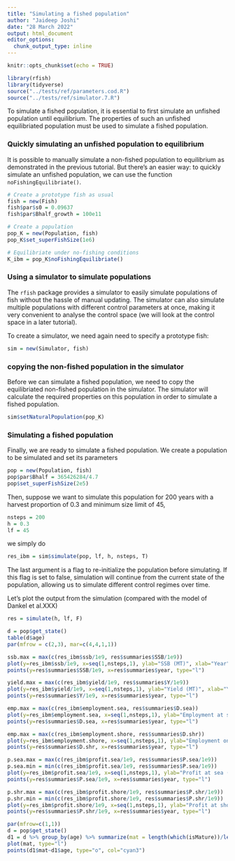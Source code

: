 ---
title: "Simulating a fished population"
author: "Jaideep Joshi"
date: "28 March 2022"
output: html_document
editor_options:
  chunk_output_type: inline
---

```{r setup, include=FALSE}
knitr::opts_chunk$set(echo = TRUE)
```

```{r, include = F, echo = F}
library(rfish)
library(tidyverse)
source("../tests/ref/parameters.cod.R")
source("../tests/ref/simulator.7.R")
```


To simulate a fished population, it is essential to first simulate an unfished population until equilibrium. The properties of such an unfished equilibriated population must be used to simulate a fished population. 

### Quickly simulating an unfished population to equilibrium

It is possible to manually simulate a non-fished population to equilibrium as demonstrated in the previous tutorial. But there's an easier way: to quickly simulate an unfished population, we can use the function `noFishingEquilibriate()`.

```{r}
# Create a prototype fish as usual
fish = new(Fish)
fish$par$s0 = 0.09637
fish$par$Bhalf_growth = 100e11

# Create a population
pop_K = new(Population, fish)
pop_K$set_superFishSize(1e6)

# Equilibriate under no-fishing conditions
K_ibm = pop_K$noFishingEquilibriate()
```


### Using a simulator to simulate populations

The `rfish` package provides a simulator to easily simulate populations of fish without the hassle of manual updating. The simulator can also simulate multiple populations with different control parameters at once, making it very convenient to analyse the control space (we will look at the control space in a later tutorial).  

To create a simulator, we need again need to specify a prototype fish:

```{r}
sim = new(Simulator, fish)
```

### copying the non-fished population in the simulator 

Before we can simulate a fished population, we need to copy the equilibriated non-fished population in the simulator. The simulator will calculate the required properties on this population in order to simulate a fished population.

```{r}
sim$setNaturalPopulation(pop_K)
```


### Simulating a fished population

Finally, we are ready to simulate a fished population. We create a population to be simulated and set its parameters

```{r}
pop = new(Population, fish)
pop$par$Bhalf = 365426284/4.7
pop$set_superFishSize(2e5)
```

Then, suppose we want to simulate this population for 200 years with a harvest proportion of 0.3 and minimum size limit of 45, 

```{r}
nsteps = 200
h = 0.3
lf = 45
```

we simply do
```{r}
res_ibm = sim$simulate(pop, lf, h, nsteps, T)
```

The last argument is a flag to re-initialize the population before simulating. If this flag is set to false, simulation will continue from the current state of the population, allowing us to simulate different control regimes over time. 

Let's plot the output from the simulation (compared with the model of Dankel et al.XXX)

```{r}
res = simulate(h, lf, F)

d = pop$get_state()
table(d$age)
par(mfrow = c(2,3), mar=c(4,4,1,1))

ssb.max = max(c(res_ibm$ssb/1e9, res$summaries$SSB/1e9))
plot(y=res_ibm$ssb/1e9, x=seq(1,nsteps,1), ylab="SSB (MT)", xlab="Year", col="cyan3", type="l", ylim=c(0,ssb.max))
points(y=res$summaries$SSB/1e9, x=res$summaries$year, type="l")

yield.max = max(c(res_ibm$yield/1e9, res$summaries$Y/1e9))
plot(y=res_ibm$yield/1e9, x=seq(1,nsteps,1), ylab="Yield (MT)", xlab="Year", col="cyan3", type="l", ylim=c(0,yield.max))
points(y=res$summaries$Y/1e9, x=res$summaries$year, type="l")

emp.max = max(c(res_ibm$employment.sea, res$summaries$D.sea))
plot(y=res_ibm$employment.sea, x=seq(1,nsteps,1), ylab="Employment at sea (person-years)", xlab="Year", col="cyan3", type="l", ylim=c(0,emp.max))
points(y=res$summaries$D.sea, x=res$summaries$year, type="l")

emp.max = max(c(res_ibm$employment.shore, res$summaries$D.shr))
plot(y=res_ibm$employment.shore, x=seq(1,nsteps,1), ylab="Employment on shore (person-years)", xlab="Year", col="cyan3", type="l", ylim=c(0,emp.max))
points(y=res$summaries$D.shr, x=res$summaries$year, type="l")

p.sea.max = max(c(res_ibm$profit.sea/1e9, res$summaries$P.sea/1e9))
p.sea.min = min(c(res_ibm$profit.sea/1e9, res$summaries$P.sea/1e9))
plot(y=res_ibm$profit.sea/1e9, x=seq(1,nsteps,1), ylab="Profit at sea (Billions NOK)", xlab="Year", col="cyan3", type="l", ylim=c(p.sea.min,p.sea.max))
points(y=res$summaries$P.sea/1e9, x=res$summaries$year, type="l")

p.shr.max = max(c(res_ibm$profit.shore/1e9, res$summaries$P.shr/1e9))
p.shr.min = min(c(res_ibm$profit.shore/1e9, res$summaries$P.shr/1e9))
plot(y=res_ibm$profit.shore/1e9, x=seq(1,nsteps,1), ylab="Profit at shore (Billions NOK)", xlab="Year", col="cyan3", type="l", ylim=c(p.shr.min,p.shr.max))
points(y=res$summaries$P.shr/1e9, x=res$summaries$year, type="l")

par(mfrow=c(1,1))
d = pop$get_state()
d1 = d %>% group_by(age) %>% summarize(mat = length(which(isMature))/length(isMature))
plot(mat, type="l")
points(d1$mat~d1$age, type="o", col="cyan3")
```